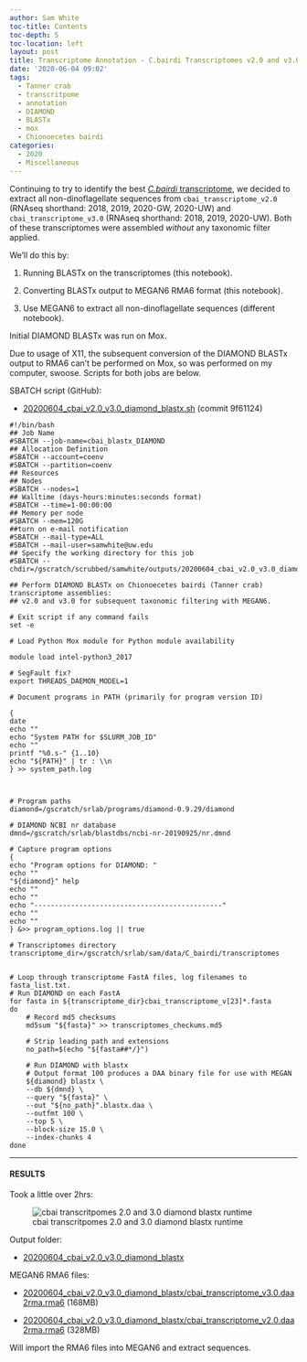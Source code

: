 ```yaml
---
author: Sam White
toc-title: Contents
toc-depth: 5
toc-location: left
layout: post
title: Transcriptome Annotation - C.bairdi Transcriptomes v2.0 and v3.0 with DIAMOND BLASTx on Mox
date: '2020-06-04 09:02'
tags:
  - Tanner crab
  - transcritpome
  - annotation
  - DIAMOND
  - BLASTx
  - mox
  - Chionoecetes bairdi
categories:
  - 2020
  - Miscellaneous
---
```

Continuing to try to identify the best [_C.bairdi_ transcriptome](https://github.com/RobertsLab/resources/wiki/Genomic-Resources#transcriptomes), we decided to extract all non-dinoflagellate sequences from `cbai_transcriptome_v2.0` (RNAseq shorthand: 2018, 2019, 2020-GW, 2020-UW) and `cbai_transcriptome_v3.0` (RNAseq shorthand: 2018, 2019, 2020-UW). Both of these transcriptomes were assembled _without_ any taxonomic filter applied.

We'll do this by:

1. Running BLASTx on the transcriptomes (this notebook).

2. Converting BLASTx output to MEGAN6 RMA6 format (this notebook).

3. Use MEGAN6 to extract all non-dinoflagellate sequences (different notebook).

Initial DIAMOND BLASTx was run on Mox.

Due to usage of X11, the subsequent conversion of the DIAMOND BLASTx output to RMA6 can't be performed on Mox, so was performed on my computer, swoose. Scripts for both jobs are below.


SBATCH script (GitHub):

- [20200604_cbai_v2.0_v3.0_diamond_blastx.sh](https://github.com/RobertsLab/sams-notebook/blob/9f61124210ef4389d40a98143bd4eb2190574ff8/sbatch_scripts/20200604_cbai_v2.0_v3.0_diamond_blastx.sh) (commit 9f61124)

```shell
#!/bin/bash
## Job Name
#SBATCH --job-name=cbai_blastx_DIAMOND
## Allocation Definition
#SBATCH --account=coenv
#SBATCH --partition=coenv
## Resources
## Nodes
#SBATCH --nodes=1
## Walltime (days-hours:minutes:seconds format)
#SBATCH --time=1-00:00:00
## Memory per node
#SBATCH --mem=120G
##turn on e-mail notification
#SBATCH --mail-type=ALL
#SBATCH --mail-user=samwhite@uw.edu
## Specify the working directory for this job
#SBATCH --chdir=/gscratch/scrubbed/samwhite/outputs/20200604_cbai_v2.0_v3.0_diamond_blastx

## Perform DIAMOND BLASTx on Chionoecetes bairdi (Tanner crab) transcriptome assemblies:
## v2.0 and v3.0 for subsequent taxonomic filtering with MEGAN6.

# Exit script if any command fails
set -e

# Load Python Mox module for Python module availability

module load intel-python3_2017

# SegFault fix?
export THREADS_DAEMON_MODEL=1

# Document programs in PATH (primarily for program version ID)

{
date
echo ""
echo "System PATH for $SLURM_JOB_ID"
echo ""
printf "%0.s-" {1..10}
echo "${PATH}" | tr : \\n
} >> system_path.log



# Program paths
diamond=/gscratch/srlab/programs/diamond-0.9.29/diamond

# DIAMOND NCBI nr database
dmnd=/gscratch/srlab/blastdbs/ncbi-nr-20190925/nr.dmnd

# Capture program options
{
echo "Program options for DIAMOND: "
echo ""
"${diamond}" help
echo ""
echo ""
echo "----------------------------------------------"
echo ""
echo ""
} &>> program_options.log || true

# Transcriptomes directory
transcriptome_dir=/gscratch/srlab/sam/data/C_bairdi/transcriptomes


# Loop through transcriptome FastA files, log filenames to fasta_list.txt.
# Run DIAMOND on each FastA
for fasta in ${transcriptome_dir}cbai_transcriptome_v[23]*.fasta
do
	# Record md5 checksums
	md5sum "${fasta}" >> transcriptomes_checkums.md5

	# Strip leading path and extensions
	no_path=$(echo "${fasta##*/}")

	# Run DIAMOND with blastx
	# Output format 100 produces a DAA binary file for use with MEGAN
	${diamond} blastx \
	--db ${dmnd} \
	--query "${fasta}" \
	--out "${no_path}".blastx.daa \
	--outfmt 100 \
	--top 5 \
	--block-size 15.0 \
	--index-chunks 4
done
```


---

#### RESULTS

Took a little over 2hrs:

![cbai transcritpomes 2.0 and 3.0 diamond blastx runtime](https://github.com/RobertsLab/sams-notebook/blob/master/images/screencaps/20200604_cbai_v2.0_v3.0_diamond_blastx_runtime.png?raw=true)

Output folder:

- [20200604_cbai_v2.0_v3.0_diamond_blastx](https://gannet.fish.washington.edu/Atumefaciens/20200604_cbai_v2.0_v3.0_diamond_blastx/)

MEGAN6 RMA6 files:

- [20200604_cbai_v2.0_v3.0_diamond_blastx/cbai_transcriptome_v3.0.daa2rma.rma6](https://gannet.fish.washington.edu/Atumefaciens/20200604_cbai_v2.0_v3.0_diamond_blastx/cbai_transcriptome_v3.0.daa2rma.rma6) (168MB)

- [20200604_cbai_v2.0_v3.0_diamond_blastx/cbai_transcriptome_v2.0.daa2rma.rma6](https://gannet.fish.washington.edu/Atumefaciens/20200604_cbai_v2.0_v3.0_diamond_blastx/cbai_transcriptome_v2.0.daa2rma.rma6) (328MB)

Will import the RMA6 files into MEGAN6 and extract sequences.
